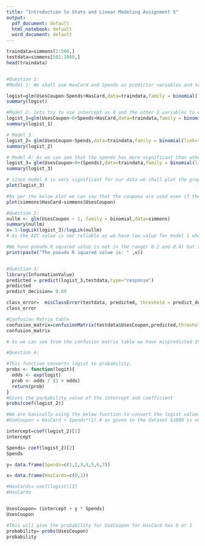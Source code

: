 ```yaml
---
title: "Introduction to Stats and Linear Modeling Assignment 5"
output:
  pdf_document: default
  html_notebook: default
  word_document: default
---
```


```r
traindata=simmons[1:500,]
testdata=simmons[501:1000,]
head(traindata)


#Question 1:
#Model 1: We shall use HasCard and Spends as predictor variables and see if our variable are significant. We can see that the significance is very low or we can say that there is no significance.

logist=glm(UsesCoupon~Spends+HasCard,data=traindata,family = binomial(link="logit"))
summary(logist)

#Model 2: lets try to use intercept as 0 and the other 2 variables to check if this giving any significant value. We can see that only spends variable has more significance
logist_1=glm(UsesCoupon~0+Spends+HasCard,data=traindata,family = binomial(link="logit"))
summary(logist_1)

# Model 3
logist_2= glm(UsesCoupon~Spends,data=traindata,family = binomial(link="logit"))
summary(logist_2)

# Model 4: As we can see that the spends has more significant than other variable we shall impute 0 for intercept and keep only spends as respondant.
logist_3= glm(UsesCoupon~0+(Spends),data=traindata,family = binomial(link="logit"))
summary(logist_3)

# since model 4 is very significant for our data we shall plot the graphs for that
plot(logist_3)

#As per the below plot we can say that the coupons are used even if the customer has card or no card. But the coupons are definetly used when the customer has card.
plot(simmons$HasCard~simmons$UsesCoupon)

#Question 2:
nullm <- glm(UsesCoupon ~ 1, family = binomial,data=simmons)
summary(nullm)
x= 1-logLik(logist_3)/logLik(nullm)
# As the AIC value is not reliable as we have low value for model 1 where the variables are not significant and high for model 4 where the Spend variable is much significant.

#We have pseudo R squared value is not in the range( 0.2 and 0.4) but still its reasonable.
print(paste("The pseudo R squared value is: " ,x))


#Question 3:
library(InformationValue)
predicted = predict(logist_3,testdata,type="response")
predicted
predict_decision= 0.89

class_error=  misClassError(testdata, predicted, threshold = predict_decision)
class_error

#Confusion Matrix table
confusion_matrix=confusionMatrix(testdata$UsesCoupon,predicted,threshold=predict_decision)
confusion_matrix

# As we can see from the confusion matrix table we have mispredicted 156 as uses the coupon but the customer is actually not using the coupon.

#Question 4:

#This function converts logist to probability.
probs <- function(logit){
  odds <- exp(logit)
  prob <- odds / (1 + odds)
  return(prob)
}
#Gives the porbability value of the intercept and coefficient
probs(coef(logist_2))

#We are basically using the below function to convert the logist values into probability
#UseCoupon = HasCard + Spends*(1) # as given in the dataset $1000 is nothing but 1

intercept=coef(logist_2)[1]
intercept

Spends= coef(logist_2)[2]
Spends

y= data.frame(Spends=c(1,2,3,4,5,6,7))

x= data.frame(HasCards=c(0,1))

#HasCards= coef(logist)[3]
#HasCards


UsesCoupon= (intercept + y * Spends)
UsesCoupon

#This will give the probability for UseCoupon for HasCard has 0 or 1
probability= probs(UsesCoupon)
probability
```
